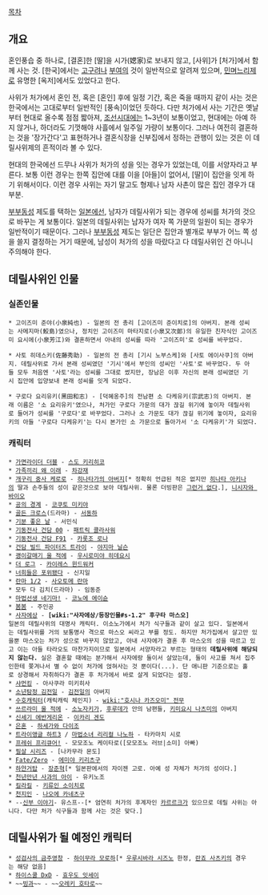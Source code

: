 [[목차]]
== 개요 ==
혼인풍습 중 하나로, [결혼]한 [딸]을 시가(媤家)로 보내지 않고, [사위]가 [처가]에서 함께 사는 것. [한국]에서는 [[고구려]]나 [[부여]]의 것이 일반적으로 알려져 있으며, [[민며느리]]제로 유명한 [옥저]에서도 있었다고 한다.

사위가 처가에서 혼인 전, 혹은 [혼인] 후에 일정 기간, 혹은 죽을 때까지 같이 사는 것은 한국에서는 고대로부터 일반적인 [풍속]이었던 듯하다. 다만 처가에서 사는 기간은 옛날부터 현대로 올수록 점점 짧아져, [[조선]]시대에는 1~3년이 보통이었고, 현대에는 아예 하지 않거나, 하더라도 기껏해야 사흘에서 일주일 가량이 보통이다. 그러나 여전히 결혼하는 것을 '장가간다'고 표현하거나 결혼식장을 신부집에서 정하는 관행이 있는 것은 이 데릴사위제의 흔적이라 볼 수 있다.

현대의 한국에선 드무나 사위가 처가의 성을 잇는 경우가 있었는데, 이를 서양자라고 부른다. 보통 이런 경우는 한쪽 집안에 대를 이을 [아들]이 없어서, [딸]이 집안을 잇게 하기 위해서이다. 이런 경우 사위는 자기 말고도 형제나 남자 사촌이 많은 집인 경우가 대부분.

[[부부동성]] 제도를 택하는 [[일본]]에선, 남자가 데릴사위가 되는 경우에 성씨를 처가의 것으로 바꾸는 게 보통이다. 일본의 데릴사위는 남자가 여자 쪽 가문의 일원이 되는 경우가 일반적이기 때문이다. 그러나 [[부부동성]] 제도는 일단은 집안과 별개로 부부가 어느 쪽 성을 쓸지 결정하는 거기 때문에, 남성이 처가의 성을 따랐다고 다 데릴사위인 건 아니니 주의해야 한다.

== 데릴사위인 인물 ==
=== 실존인물 ===
 * 고이즈미 준야(小泉純也) - 일본의 전 총리 [고이즈미 준이치로]의 아버지. 본래 성씨는 사메지마(鮫島)였으나, 정치인 고이즈미 마타지로(小泉又次郞)의 유일한 친자식인 고이즈미 요시에(小泉芳江)와 결혼하면서 아내의 성씨를 따라 '고이즈미'로 성씨를 바꾸었다.

 * 사토 히데스키(佐藤秀助) - 일본의 전 총리 [기시 노부스케]와 [사토 에이사쿠]의 아버지. 데릴사위로 가서 본래 성씨였던 '기시'에서 부인의 성씨인 '사토'로 바꾸었다. 두 아들 모두 처음엔 '사토'라는 성씨를 그대로 썼지만, 장남은 이후 자신의 본래 성씨였던 기시 집안에 입양보내 본래 성씨를 잇게 되었다.

 * 구로다 요리유키(黑田和志) - [덕혜옹주]의 전남편 소 다케유키(宗武志)의 아버지. 본래 이름은 '소 요리유키'였으나, 처가인 구로다 가문의 대가 끊길 위기에 놓이자 데릴사위로 들어가 성씨를 '구로다'로 바꾸었다. 그러나 소 가문도 대가 끊길 위기에 놓이자, 요리유키의 아들 '구로다 다케유키'는 다시 본가인 소 가문으로 돌아가서 '소 다케유키'가 되었다.
=== 캐릭터 ===
 * [[가면라이더 더블]] - [[스도 키리히코]]
 * [[가족끼리 왜 이래]] - [[차강재]]
 * [[개구리 중사 케로로]] - [[히나타가의 아버지]][* 정확히 언급된 적은 없지만 [[히나타 아키나]]의 딸과 손주들의 성이 같은것으로 보아 데릴사위. 물론 더빙판은 [[그런거 없다]].], [[니시자와 바이오]]
 * [[공의 경계]] - [[코쿠토 미키야]]
 * [[골든 크로스]](드라마) - [[서동하]]
 * [[기분 좋은 날]] - 서민식
 * [[기동전사 건담 00]] - [[패트릭 콜라사워]]
 * [[기동전사 건담 F91]] - [[카롯조 로나]]
 * [[건담 빌드 파이터즈 트라이]] - [[닐스 닐슨|야지마 닐슨]]
 * [[괭이갈매기 울 적에]] - [[우시로미야 히데요시]]
 * [[더 로그]] - [[카이레스 윈드워커]]
 * [[너희들은 포위됐다]] - 신지일
 * [[란마 1/2]] - [[사오토메 란마]]
 * 모두 다 김치(드라마) - 임동준
 * [[마법선생 네기마!]] - [[코노에 에이슌]]
 * [[봄봄]] - 주인공
 * [[사자에상]] - '''[wiki:"사자에상/등장인물#s-1.2" 후구타 마스오]'''
 일본의 데릴사위의 대명사 캐릭터. 이소노가에서 처가 식구들과 같이 살고 있다. 일본에서는 데릴사위를 거의 보통명사 격으로 마스오 씨라고 부를 정도. 하지만 처가집에서 살고만 있을뿐 마스오는 처가 성으로 바꾸지 않았고, 아내 사자에가 결혼 후 마스오의 성을 따르고 있고 이는 아들 타라오도 마찬가지이므로 일본에서 서양자라고 부르는 형태의 '''데릴사위에 해당되지 않는다.''' 실은 결혼할 때에는 분가해서 사자에랑 둘이서 살았는데, 둘이 사고를 쳐서 집주인한테 쫒겨나서 별 수 없이 처가에 얹혀사는 것 뿐이다(...). 단 애니판 기준으로는 홀로 상경해서 자취하다가 결혼 후 처가에서 바로 살게 되었다는 설정.
 * [[샤먼킹]] - 아사쿠라 미키히사
 * [[소년탐정 김전일]] - [[김전일]]의 아버지
 * [[수호캐릭터]](캐릭캐릭 체인지) - [[wiki:"호시나 카즈오미" 전무]]
 * [[쓰르라미 울 적에]] - [[소노자키가]], [[후루데가]] 안의 남편들, [[키미요시 나츠미]]의 아버지
 * [[신세기 에반게리온]] - [[이카리 겐도]]
 * [[은혼]] - [[하세가와 다이조]]
 * [[트라이앵글 하트3]] / [[마법소녀 리리컬 나노하]] - 타카마치 시로
 * [[프레쉬 프리큐어!]] - 모모조노 케이타로([모모조노 러브|소미] 아빠)
 * [[필살 시리즈]] - [나카무라 몬도]
 * [[Fate/Zero]] - [[에미야 키리츠구]]
 * [[하얀거탑]] - [[장준혁]][* 일본판에서의 자이젠 고로. 아예 성 자체가 처가의 성이다.]
 * [[천년만년 사과의 아이]] - 유키노조
 * [[킬라킬]] - [[키류인 소이치로]]
 * [[천지인]] - [[나오에 카네츠구]]
 * --[[신부 이야기]]- 유스프--[* 엄연히 처가의 후계자인 [[카르르크]]가 있으므로 데릴 사위는 아니다. 다만 처가 식구들과 함께 사는 것은 맞다.] 
== 데릴사위가 될 예정인 캐릭터 ==
 * [[성검사의 금주영창]] - [[하이무라 모로하]][* [[우루시바라 시즈노]] 한정, [[란죠 사츠키]]의 경우는 해당 없음]
 * [[하이스쿨 DxD]] - [[효우도 잇세이]]
 * ~~[[빙과]]~~ - ~~[[오레키 호타로]]~~
